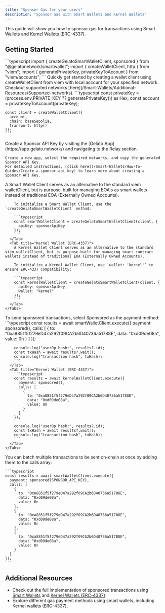 ```yaml
---
title: "Sponsor Gas for your users"
description: "Sponsor Gas with Smart Wallets and Kernel Wallets"
---
```


This guide will show you how to sponsor gas for transactions using Smart Wallets and Kernel Wallets (ERC-4337).

## Getting Started

<Steps>
  <Step title="Importing Dependencies">
    ```typescript
    import { createGelatoSmartWalletClient, sponsored } from "@gelatonetwork/smartwallet";
    import { createWalletClient, http } from "viem";
    import { generatePrivateKey, privateKeyToAccount } from "viem/accounts";
    ```
  </Step>
  <Step title="Creating a Wallet Client">
    Quickly get started by creating a wallet client using createWalletClient from viem with local account for your specified network. Checkout supported networks [here](/Smart-Wallets/Additional-Resources/Supported-networks).
    ```typescript
    const privateKey = (process.env.PRIVATE_KEY ?? generatePrivateKey()) as Hex;
    const account = privateKeyToAccount(privateKey);

    const client = createWalletClient({
      account,
      chain: baseSepolia,
      transport: http()
    });
    ```

  </Step>
  <Step title="Creating a Sponsor API Key">
    Create a Sponsor API Key by visiting the [Gelato App](https://app.gelato.network/) and navigating to the Relay section. 
    
    Create a new app, select the required networks, and copy the generated Sponsor API Key.
    For detailed instructions, [click here](/Smart-Wallets/How-To-Guides/Create-a-sponsor-api-key) to learn more about creating a Sponsor API Key.
  </Step>
  <Step title="Creating a Smart Wallet Client">
    <Tabs>
      <Tab title="Smart Wallet (EIP-7702)">
        A Smart Wallet Client serves as an alternative to the standard viem walletClient, but is purpose-built for managing EOA's as smart wallets instead of traditional EOA (Externally Owned Accounts).

        To initialize a Smart Wallet Client, use the `createGelatoSmartWalletClient` method:

        ```typescript
        const smartWalletClient = createGelatoSmartWalletClient(client, {
          apiKey: sponsorApiKey
        });
        ```
      </Tab>
      <Tab title="Kernel Wallet (ERC-4337)">
        A Kernel Wallet Client serves as an alternative to the standard viem walletClient, but is purpose-built for managing smart contract wallets instead of traditional EOA (Externally Owned Accounts).

        To initialize a Kernel Wallet Client, use `wallet: 'kernel'` to ensure ERC-4337 compatibility:

        ```typescript
        const kernelWalletClient = createGelatoSmartWalletClient(client, {
          apiKey: sponsorApiKey,
          wallet: "kernel"
        });
        ```
      </Tab>
    </Tabs>

  </Step>
  <Step title="Sending Transactions">
    To send sponsored transactions, select Sponsored as the payment method:
    <Tabs>
      <Tab title="Smart Wallet (EIP-7702)">
        ```typescript
        const results = await smartWalletClient.execute({
          payment: sponsored(),
          calls: [
            {
              to: "0xa8851f5f279eD47a292f09CA2b6D40736a51788E",
              data: "0xd09de08a",
              value: 0n
            }
          ]
        });

        console.log("userOp hash:", results?.id);
        const txHash = await results?.wait();
        console.log("transaction hash", txHash);
        ```
      </Tab>
      <Tab title="Kernel Wallet (ERC-4337)">
        ```typescript
        const results = await kernelWalletClient.execute({
          payment: sponsored(),
          calls: [
            {
              to: "0xa8851f5f279eD47a292f09CA2b6D40736a51788E",
              data: "0xd09de08a",
              value: 0n
            }
          ]
        });

        console.log("userOp hash:", results?.id);
        const txHash = await results?.wait();
        console.log("transaction hash", txHash);
        ```
      </Tab>
    </Tabs>

  </Step>
  <Step title="Batch Multiple Transactions">
    You can batch multiple transactions to be sent on-chain at once by adding them to the calls array:

    ```typescript
    const results = await smartWalletClient.execute({
      payment: sponsored(SPONSOR_API_KEY),
      calls: [
        {
          to: "0xa8851f5f279eD47a292f09CA2b6D40736a51788E",
          data: "0xd09de08a",
          value: 0n
        },
        {
          to: "0xa8851f5f279eD47a292f09CA2b6D40736a51788E",
          data: "0xd09de08a",
          value: 0n
        },
        {
          to: "0xa8851f5f279eD47a292f09CA2b6D40736a51788E",
          data: "0xd09de08a",
          value: 0n
        }
      ]
    });
    ```

  </Step>
</Steps>

## Additional Resources

- Check out the full implementation of sponsored transactions using [Smart Wallets](https://github.com/gelatodigital/gelato-sdk-examples/tree/main/examples/smart-wallet) and [Kernel Wallets (ERC-4337)](https://github.com/gelatodigital/gelato-sdk-examples/tree/main/examples/kernel-wallet).
- Explore different gas payment methods using smart wallets, including Kernel wallets (ERC-4337).
